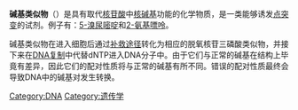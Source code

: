 {{unreferenced|time=2010-01-12T09:06:18+00:00}}
'''碱基类似物'''（{{lang-en|Base analog}}）是具有取代[[核苷酸|核苷酸]]中[[核碱基|核碱基]]功能的化学物质，是一类能够诱发[[点突变|点突变]]的试剂。例子有：[[5-溴尿嘧啶|5-溴尿嘧啶]]和[[2-氨基嘌呤|2-氨基嘌呤]]。

碱基类似物在进入细胞后通过[[补救途径|补救途径]]转化为相应的脱氧核苷三磷酸类似物，并接下来在[[DNA复制|DNA复制]]中代替dNTP进入DNA分子中。由于它们与正常的碱基在结构上毕竟有差异，因此它们的配对性质将与正常的碱基有所不同。错误的配对性质最终会导致DNA中的碱基对发生转换。

[[Category:DNA|Category:DNA]]
[[Category:遗传学|Category:遗传学]]
